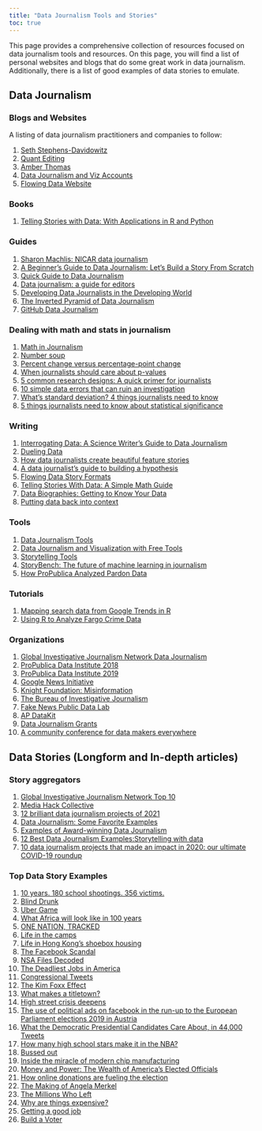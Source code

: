 ```yaml
---
title: "Data Journalism Tools and Stories"
toc: true
---
```


This page provides a comprehensive collection of resources focused on data journalism tools and resources. On this page, you will find a list of personal websites and blogs that do some great work in data journalism. Additionally, there is a list of good examples of data stories to emulate.

## Data Journalism

### Blogs and Websites

A listing of data journalism practitioners and companies to follow:

1)  [Seth Stephens-Davidowitz](http://sethsd.com/research/)
2)  [Quant Editing](https://www.laurabronner.com/quant-editing)
3)  [Amber Thomas](https://pudding.cool/author/amber-thomas/)
4)  [Data Journalism and Viz Accounts](https://www.interhacktives.com/2019/10/28/14-data-journalism-and-data-visualisation-instagram-accounts-to-follow/)
5)  [Flowing Data Website](https://flowingdata.com/)

### Books

1)  [Telling Stories with Data: With Applications in R and Python](https://tellingstorieswithdata.com/)

### Guides

1)  [Sharon Machlis: NICAR data journalism](https://www.machlis.com/nicar/)
2)  [A Beginner's Guide to Data Journalism: Let's Build a Story From Scratch](https://www.freecodecamp.org/news/data-journalism-isnt-for-the-select-let-s-work-out-a-story-together-from-scratch-dd85b3017f4a/)
3)  [Quick Guide to Data Journalism](https://www.datacamp.com/blog/quick-guide-to-data-journalism)
4)  [Data journalism: a guide for editors](https://datajournalism.com/read/longreads/data-journalism-a-guide-for-editors)
5)  [Developing Data Journalists in the Developing World](https://source.opennews.org/articles/developing-data-journalists-developing-world)
6)  [The Inverted Pyramid of Data Journalism](https://gijn.org/stories/updating-inverted-pyramid-journalism/)
7)  [GitHub Data Journalism](https://github.com/search?q=data+journalism)

### Dealing with math and stats in journalism

1) [Math in Journalism](https://www.reportingwithnumbers.com/)
2) [Number soup](https://www.niemanlab.org/2022/08/number-soup-can-we-make-it-easier-for-readers-to-digest-all-the-numbers-journalists-stuff-into-their-stories/)
3) [Percent change versus percentage-point change](https://journalistsresource.org/home/percent-change-math-for-journalists/)
4) [When journalists should care about p-values](https://rjionline.org/rji-fellowships/when-journalists-should-care-about-p-values/)
5) [5 common research designs: A quick primer for journalists](https://journalistsresource.org/home/research-designs-types-primer/)
6) [10 simple data errors that can ruin an investigation](https://journalistsresource.org/home/10-simple-data-errors-that-can-ruin-an-investigation/)
7) [What’s standard deviation? 4 things journalists need to know](https://journalistsresource.org/media/standard-deviation-data-journalists/)
8) [5 things journalists need to know about statistical significance](https://journalistsresource.org/home/statistical-significance-research-5-things/)


### Writing

1)  [Interrogating Data: A Science Writer's Guide to Data Journalism](https://www.theopennotebook.com/2020/07/28/interrogating-data-a-science-writers-guide-to-data-journalism/)
2)  [Dueling Data](http://duelingdata.blogspot.com/)
3)  [How data journalists create beautiful feature stories](https://shorthand.com/the-craft/how-data-journalists-create-beautiful-feature-stories/index.html)
4)  [A data journalist's guide to building a hypothesis](https://datajournalism.com/read/longreads/hypothesis-data-journalism)
5)  [Flowing Data Story Formats](https://flowingdata.com/2019/06/17/story-formats-for-data/)
6)  [Telling Stories With Data: A Simple Math Guide](https://medium.datadriveninvestor.com/journalism-in-the-data-driven-world-a-simple-math-guide-32d106fc3041)
7)  [Data Biographies: Getting to Know Your Data](https://gijn.org/2017/03/27/data-biographies-getting-to-know-your-data/)
8)  [Putting data back into context](https://datajournalism.com/read/longreads/putting-data-back-into-context)

### Tools

1)  [Data Journalism Tools](https://www.muckrock.com/)
2)  [Data Journalism and Visualization with Free Tools](https://journalismcourses.org/course/dataviz/)
3)  [Storytelling Tools](https://shorthand.com/the-craft/visual-storytelling-tools/index.html)
4)  [StoryBench: The future of machine learning in journalism](https://www.storybench.org/the-future-of-machine-learning-in-journalism/)
5)  [How ProPublica Analyzed Pardon Data](https://www.propublica.org/article/how-propublica-analyzed-pardon-data)

### Tutorials

1)  [Mapping search data from Google Trends in R](https://www.storybench.org/mapping-search-data-from-google-trends-in-r/)
2)  [Using R to Analyze Fargo Crime Data](https://technistema.com/posts/using-r-to-analyze-fargo-crime-data/)

### Organizations

1)  [Global Investigative Journalism Network Data Journalism](https://gijn.org/data-journalism/)
2)  [ProPublica Data Institute 2018](https://github.com/propublica/data-institute-2018)
3)  [ProPublica Data Institute 2019](https://github.com/propublica/data-institute-2019)
4)  [Google News Initiative](https://newsinitiative.withgoogle.com/resources/journalism/data-journalism/)
5)  [Knight Foundation: Misinformation](https://knightfoundation.org/features/misinfo/)
6)  [The Bureau of Investigative Journalism](https://www.thebureauinvestigates.com/)
7)  [Fake News Public Data Lab](https://fakenews.publicdatalab.org/)
8)  [AP DataKit](http://datakit.ap.org/)
9)  [Data Journalism Grants](https://pulitzercenter.org/grants-fellowships/opportunities-journalists/data-journalism-grants)
10) [A community conference for data makers everywhere](https://csvconf.com/)

## Data Stories (Longform and In-depth articles)

### Story aggregators

1)  [Global Investigative Journalism Network Top 10](https://gijn.org/2022/07/29/data-journalism-top-10-kids-fashion-stereotypes-economic-sandwich-index-immigration-profits-and-florence-nightingales-graphics/)
2)  [Media Hack Collective](https://mediahack.co.za/)
3)  [12 brilliant data journalism projects of 2021](https://datajournalism.com/read/blog/best-data-journalism-projects-2021)
4)  [Data Journalism: Some Favorite Examples](https://datajournalism.com/read/handbook/one/introduction/some-favorite-examples)
5)  [Examples of Award-winning Data Journalism](https://sites.lib.uh.edu/datajournalism/overview/examples-of-award-winning-data-journalism/)
6)  [12 Best Data Journalism Examples:Storytelling with data](https://nocodewebscraping.com/data-journalism-examples/)
7)  [10 data journalism projects that made an impact in 2020: our ultimate COVID-19 roundup](https://datajournalism.com/read/longreads/covid-19-data-journalism)

### Top Data Story Examples

1)  [10 years. 180 school shootings. 356 victims.](https://edition.cnn.com/interactive/2019/07/us/ten-years-of-school-shootings-trnd/)
2)  [Blind Drunk](https://nmindepth.com/2022/blind-drunk/)
3)  [Uber Game](https://ig.ft.com/uber-game/)
4)  [What Africa will look like in 100 years](https://s.telegraph.co.uk/graphics/projects/Africa-in-100-years/)
5)  [ONE NATION, TRACKED](https://www.nytimes.com/interactive/2019/12/19/opinion/location-tracking-cell-phone.html)
6)  [Life in the camps](http://fingfx.thomsonreuters.com/gfx/rngs/MYANMAR-ROHINGYA/010051VB46G/index.html)
7)  [Life in Hong Kong's shoebox housing](https://multimedia.scmp.com/infographics/news/hong-kong/article/3180601/subdivided-flats/index.html)
8)  [The Facebook Scandal](https://www.liip.ch/en/blog/the-facebook-scandal-or-how-to-predict-psychological-traits-from-facebook-likes)
9)  [NSA Files Decoded](https://www.theguardian.com/world/interactive/2013/nov/01/snowden-nsa-files-surveillance-revelations-decoded#section/1)
10) [The Deadliest Jobs in America](https://www.bloomberg.com/graphics/2015-dangerous-jobs/)
11) [Congressional Tweets](https://congress.pudding.cool/)
12) [The Kim Foxx Effect](https://pudding.cool/2019/10/prosecutors/)
13) [What makes a titletown?](https://pudding.cool/2018/11/titletowns/)
14) [High street crisis deepens](https://www.theguardian.com/cities/ng-interactive/2019/jan/30/high-street-crisis-town-centres-lose-8-of-shops-in-five-years)
15) [The use of political ads on facebook in the run-up to the European Parliament elections 2019 in Austria](https://rpubs.com/zoowalk/FB_EP2019/)
16) [What the Democratic Presidential Candidates Care About, in 44,000 Tweets](https://www.bloomberg.com/graphics/2020-democratic-presidential-candidate-policies/)
17) [How many high school stars make it in the NBA?](https://pudding.cool/2019/03/hype/)
18) [Bussed out](https://www.theguardian.com/us-news/ng-interactive/2017/dec/20/bussed-out-america-moves-homeless-people-country-study)
19) [Inside the miracle of modern chip manufacturing](https://ig.ft.com/microchips/)
20) [Money and Power: The Wealth of America's Elected Officials](https://www.citizencodex.com/stories/house-of-representatives)
21) [How online donations are fueling the election](https://www.politico.com/interactives/2024/campaign-finance-april-2024/)
22) [The Making of Angela Merkel](https://www.reuters.com/graphics/GERMANY-ELECTION/MERKEL/lbvgnggwqpq/)
23) [The Millions Who Left](https://www.zeit.de/politik/deutschland/2019-05/east-west-exodus-migration-east-germany-demography)
24) [Why are things expensive?](https://www.why-expensive.com/)
25) [Getting a good job](https://apps.urban.org/features/job-quality-segregation-race-gender/)
26) [Build a Voter](https://www.economist.com/interactive/uk-general-election/build-a-voter)
